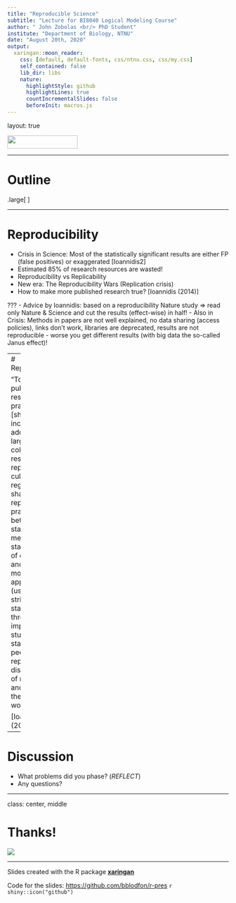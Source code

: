 ```yaml
---
title: "Reproducible Science"
subtitle: "Lecture for BI8040 Logical Modeling Course"
author: " John Zobolas <br/> PhD Student"
institute: "Department of Biology, NTNU"
date: "August 20th, 2020"
output:
  xaringan::moon_reader:
    css: [default, default-fonts, css/ntnu.css, css/my.css]
    self_contained: false
    lib_dir: libs
    nature:
      highlightStyle: github
      highlightLines: true
      countIncrementalSlides: false
      beforeInit: macros.js
---
```


layout: true

<div class="my-footer">
<span>
  <img src="img/ntnu/ntnu-logo-neg.png" style="width:160px;height:30px;">
</span>
</div> 

---

# Outline

.large[
<ul>
  <li><b>Tales</b> of Science</li></br>
  <li>What is <b>NOT</b> Reproducibility!</li></br>
  <li>Most research findings are .red[FALSE] ... but what can we do about it?</li></br>
  <li>Example: The Reproducible Report (.purple[rtemps])</li></br>
  <li>Research Software Engineering concepts in Reproducible Modeling (.purple[PySB])</li></br>
  <li>(MAYBE) .purple[Galaxy, WholeTale] Platforms</li> </br>
  <li>Discussion</li>
</ul>
]

---

# Reproducibility

- Crisis in Science: Most of the statistically significant results are either FP (false positives) or exaggerated [Ioannidis2]
- Estimated 85% of research resources are wasted!
- Reproducibility vs Replicability
- New era: The Reproducibility Wars (Replication crisis)
- How to make more published research true? [Ioannidis (2014)]

???
- Advice by Ioannidis: based on a reproducibility Nature study => read only Nature & Science and cut the results (effect-wise) in half!
- Also in Crisis: Methods in papers are not well explained, no data sharing (access policies), links don’t work, libraries are deprecated, results are not reproducible - worse you get different results (with big data the so-called Janus effect)!

---
# Reproducibility

“To make more published research true, practises [should] include the adoption of large-scale collaborative research; replication culture, registration; sharing, reproducibility practices; better statistical methods; standardization of definitions and analyses; more appropriate (usually more stringent) statistical thresholds; and improvement in study design standards, peer review, reporting and dissemination of research and training of the scientific workforce.”

[Ioannidis (2014)]
---

# Discussion

- What problems did you phase? (*REFLECT*)
- Any questions?

---

class: center, middle

# Thanks!

<img src="https://media.giphy.com/media/Vfie0DJryAde8/giphy.gif">

----

Slides created with the R package [**xaringan**](https://github.com/yihui/xaringan)

Code for the slides: [https://github.com/bblodfon/r-pres](https://github.com/bblodfon/r-pres)
`r shiny::icon("github")`



